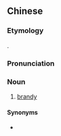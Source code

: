 {{also|拔兰地}}
==Chinese==
{{zh-forms|s=拔兰地|gloss=-}}

===Etymology===
{{bor|yue|en|brandy}}.

===Pronunciation===
{{zh-pron
|c=bat6 laan4-1 dei6-2
|cat=n
}}

===Noun===
{{zh-noun}}

# {{lb|zh|Cantonese}} [[brandy]] {{gloss|a type of liquor}}

====Synonyms====
* {{zh-l|白蘭地}}

{{zh-cat|Distilled beverages}}